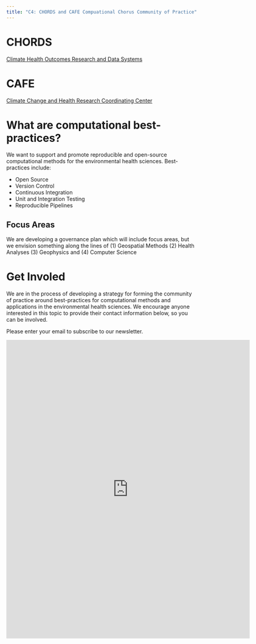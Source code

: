 ```yaml
---
title: "C4: CHORDS and CAFE Compuational Chorus Community of Practice"
---
```


# CHORDS

[Climate Health Outcomes Research and Data Systems](https://niehs.github.io/chords_landing/)

# CAFE

[Climate Change and Health Research Coordinating Center](https://climatehealthcafe.org/)

# What are computational best-practices?

We want to support and promote reproducible and open-source computational methods for
the environmental health sciences. Best-practices include:

- Open Source
- Version Control
- Continuous Integration 
- Unit and Integration Testing
- Reproducible Pipelines

## Focus Areas

We are developing a governance plan which will include focus areas, but we envision
something along the lines of (1) Geospatial Methods (2) Health Analyses (3) Geophysics 
and (4) Computer Science

# Get Involed

We are in the process of developing a strategy for forming the community of practice
around best-practices for computational methods and applications in the environmental 
health sciences. We encourage anyone interested in this topic to provide their contact
information below, so you can be involved.

Please enter your email to subscribe to our newsletter.

<iframe src="https://docs.google.com/forms/d/e/1FAIpQLSev0TuYQaXTr-avUPXs99sbeTB5xuamQWB3_XO95N0klA23gA/viewform?embedded=true" width="640" height="784" frameborder="0" marginheight="0" marginwidth="0">Loading…</iframe>